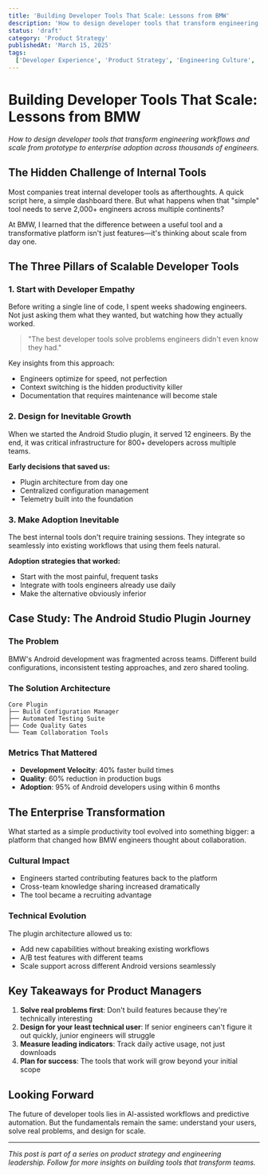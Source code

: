 ```yaml
---
title: 'Building Developer Tools That Scale: Lessons from BMW'
description: 'How to design developer tools that transform engineering workflows and scale from prototype to enterprise adoption across thousands of engineers.'
status: 'draft'
category: 'Product Strategy'
publishedAt: 'March 15, 2025'
tags:
  ['Developer Experience', 'Product Strategy', 'Engineering Culture', 'Scale']
---
```


# Building Developer Tools That Scale: Lessons from BMW

_How to design developer tools that transform engineering workflows and scale from prototype to enterprise adoption across thousands of engineers._

## The Hidden Challenge of Internal Tools

Most companies treat internal developer tools as afterthoughts. A quick script here, a simple dashboard there. But what happens when that "simple" tool needs to serve 2,000+ engineers across multiple continents?

At BMW, I learned that the difference between a useful tool and a transformative platform isn't just features—it's thinking about scale from day one.

## The Three Pillars of Scalable Developer Tools

### 1. Start with Developer Empathy

Before writing a single line of code, I spent weeks shadowing engineers. Not just asking them what they wanted, but watching how they actually worked.

> "The best developer tools solve problems engineers didn't even know they had."

Key insights from this approach:

- Engineers optimize for speed, not perfection
- Context switching is the hidden productivity killer
- Documentation that requires maintenance will become stale

### 2. Design for Inevitable Growth

When we started the Android Studio plugin, it served 12 engineers. By the end, it was critical infrastructure for 800+ developers across multiple teams.

**Early decisions that saved us:**

- Plugin architecture from day one
- Centralized configuration management
- Telemetry built into the foundation

### 3. Make Adoption Inevitable

The best internal tools don't require training sessions. They integrate so seamlessly into existing workflows that using them feels natural.

**Adoption strategies that worked:**

- Start with the most painful, frequent tasks
- Integrate with tools engineers already use daily
- Make the alternative obviously inferior

## Case Study: The Android Studio Plugin Journey

### The Problem

BMW's Android development was fragmented across teams. Different build configurations, inconsistent testing approaches, and zero shared tooling.

### The Solution Architecture

```text
Core Plugin
├── Build Configuration Manager
├── Automated Testing Suite
├── Code Quality Gates
└── Team Collaboration Tools
```

### Metrics That Mattered

- **Development Velocity**: 40% faster build times
- **Quality**: 60% reduction in production bugs
- **Adoption**: 95% of Android developers using within 6 months

## The Enterprise Transformation

What started as a simple productivity tool evolved into something bigger: a platform that changed how BMW engineers thought about collaboration.

### Cultural Impact

- Engineers started contributing features back to the platform
- Cross-team knowledge sharing increased dramatically
- The tool became a recruiting advantage

### Technical Evolution

The plugin architecture allowed us to:

- Add new capabilities without breaking existing workflows
- A/B test features with different teams
- Scale support across different Android versions seamlessly

## Key Takeaways for Product Managers

1. **Solve real problems first**: Don't build features because they're technically interesting
2. **Design for your least technical user**: If senior engineers can't figure it out quickly, junior engineers will struggle
3. **Measure leading indicators**: Track daily active usage, not just downloads
4. **Plan for success**: The tools that work will grow beyond your initial scope

## Looking Forward

The future of developer tools lies in AI-assisted workflows and predictive automation. But the fundamentals remain the same: understand your users, solve real problems, and design for scale.

---

_This post is part of a series on product strategy and engineering leadership. Follow for more insights on building tools that transform teams._

